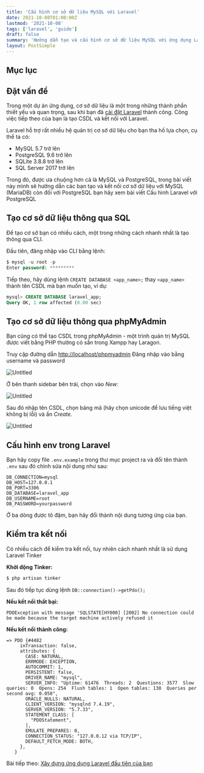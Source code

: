 ```yaml
---
title: 'Cấu hình cơ sở dữ liệu MySQL với Laravel'
date: 2021-10-08T01:00:00Z
lastmod: '2021-10-08'
tags: ['laravel', 'guide']
draft: false
summary: 'Hướng dẫn tạo và cấu hình cơ sở dữ liệu MySQL với ứng dụng Laravel. Và một mẹo nhỏ để kiểm tra kết nối đã thành công hay chưa mà không làm ảnh hưởng đến CSDL'
layout: PostSimple
---
```


## Mục lục

<TOCInline toc={props.toc} exclude="Mục lục" toHeading={2} />

## Đặt vấn đề

Trong một dự án ứng dụng, cơ sở dữ liệu là một trong những thành phần thiết yếu và quan trọng, sau khi bạn đã [cài đặt Laravel](/blog/guide-install-laravel-8) thành công. Công việc tiếp theo của bạn là tạo CSDL và kết nối với Laravel.

Laravel hỗ trợ rất nhiều hệ quản trị cơ sở dữ liệu cho bạn tha hồ lựa chọn, cụ thể ta có:

- MySQL 5.7 trở lên
- PostgreSQL 9.6 trở lên
- SQLite 3.8.8 trở lên
- SQL Server 2017 trở lên

Trong đó, được ưa chuộng hơn cả là MySQL và PostgreSQL, trong bài viết này mình sẽ hướng dẫn các bạn tạo và kết nối cơ sở dữ liệu với MySQL (MariaDB) còn đối với PostgreSQL bạn hãy xem bài viết Cấu hình Laravel với PostgreSQL

## Tạo cơ sở dữ liệu thông qua SQL

Để tạo cơ sở bạn có nhiều cách, một trong những cách nhanh nhất là tạo thông qua CLI.

Đầu tiên, đăng nhập vào CLI bằng lệnh:

```sql
$ mysql -u root -p
Enter password: *********
```

Tiếp theo, hãy dùng lệnh `CREATE DATABASE <app_name>;` thay `<app_name>` thành tên CSDL mà bạn muốn tạo, ví dụ:

```sql
mysql> CREATE DATABASE laravel_app;
Query OK, 1 row affected (0.00 sec)
```

## Tạo cơ sở dữ liệu thông qua phpMyAdmin

Bạn cũng có thể tạo CSDL trong phpMyAdmin - một trình quản trị MySQL được viết bằng PHP thường có sẵn trong Xampp hay Laragon.

Truy cập đường dẫn [http://localhost/phpmyadmin](http://localhost/phpmyadmin) Đăng nhập vào bằng username và password

![Untitled](/posts/connect-laravel-with-mysql/1.png)

Ở bên thanh sidebar bên trái, chọn vào _New:_

![Untitled](/posts/connect-laravel-with-mysql/2.png)

Sau đó nhập tên CSDL, chọn bảng mã (hãy chọn unicode để lưu tiếng việt không bị lỗi) và ấn _Create._

![Untitled](/posts/connect-laravel-with-mysql/3.png)

## Cấu hình env trong Laravel

Bạn hãy copy file `.env.example` trong thư mục project ra và đổi tên thành `.env` sau đó chỉnh sửa nội dung như sau:

```env {4-6} showLineNumbers
DB_CONNECTION=mysql
DB_HOST=127.0.0.1
DB_PORT=3306
DB_DATABASE=laravel_app
DB_USERNAME=root
DB_PASSWORD=yourpassword
```

Ở ba dòng được tô đậm, bạn hãy đổi thành nội dung tương ứng của bạn.

## Kiểm tra kết nối

Có nhiều cách để kiểm tra kết nối, tuy nhiên cách nhanh nhất là sử dụng Laravel Tinker

**Khởi động Tinker:**

```bash
$ php artisan tinker
```

Sau đó tiếp tục dùng lệnh `DB::connection()->getPdo();`

**Nếu kết nối thất bại:**

```
PDOException with message 'SQLSTATE[HY000] [2002] No connection could be made because the target machine actively refused it
```

**Nếu kết nối thành công:**

```
=> PDO {#4482
     inTransaction: false,
     attributes: {
       CASE: NATURAL,
       ERRMODE: EXCEPTION,
       AUTOCOMMIT: 1,
       PERSISTENT: false,
       DRIVER_NAME: "mysql",
       SERVER_INFO: "Uptime: 61476  Threads: 2  Questions: 3577  Slow queries: 0  Opens: 254  Flush tables: 1  Open tables: 130  Queries per second avg: 0.058",
       ORACLE_NULLS: NATURAL,
       CLIENT_VERSION: "mysqlnd 7.4.19",
       SERVER_VERSION: "5.7.33",
       STATEMENT_CLASS: [
         "PDOStatement",
       ],
       EMULATE_PREPARES: 0,
       CONNECTION_STATUS: "127.0.0.12 via TCP/IP",
       DEFAULT_FETCH_MODE: BOTH,
     },
   }
```

Bài tiếp theo: [Xây dựng ứng dụng Laravel đầu tiên của bạn](/blog/create-your-first-laravel-app)
